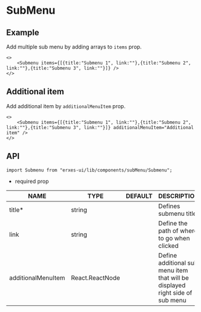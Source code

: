 
<HeroPattern />

# SubMenu
## **Example**
Add multiple sub menu by adding arrays to `items` prop.

```tsx
<>
	<Submenu items={[{title:"Submenu 1", link:""},{title:"Submenu 2", link:""},{title:"Submenu 3", link:""}]} />
</>
```

## **Additional item**
Add additional item by `additionalMenuItem` prop.

```tsx
<>
	<Submenu items={[{title:"Submenu 1", link:""},{title:"Submenu 2", link:""},{title:"Submenu 3", link:""}]} additionalMenuItem="Additional item" />
</>
```

## **API**

```tsx
import Submenu from "erxes-ui/lib/components/subMenu/Submenu";
```
* required prop

| NAME | TYPE | DEFAULT | DESCRIPTION |
| ---| --- | ---| --- |
| title*	 | string |  | Defines submenu title |
| link	 | string |  | Define the path of where to go when clicked |
| additionalMenuItem |  React.ReactNode	| | Define additional sub menu item that will be displayed right side of sub menu |